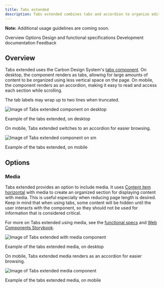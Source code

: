 ```yaml
---
title: Tabs extended
description: Tabs extended combines tabs and accordion to organize editorial content.
---
```



<ComponentDescription name="Tabs extended" type="ui" />

<InlineNotification>

**Note:** Additional usage guidelines are coming soon.

</InlineNotification>

<AnchorLinks>

<AnchorLink>Overview</AnchorLink>
<AnchorLink>Options</AnchorLink>
<AnchorLink>Design and functional specifications</AnchorLink>
<AnchorLink>Development documentation</AnchorLink>
<AnchorLink>Feedback</AnchorLink>

</AnchorLinks>

## Overview

Tabs extended uses the Carbon Design System's [tabs component](https://carbondesignsystem.com/components/tabs/usage/). On desktop, the component renders as tabs, allowing for large amounts of content to be organized using less vertical space on the page. On mobile, the component renders as an accordion, making it easy to read and access each section while scrolling.

The tab labels may wrap up to two lines when truncated.

<Row>
<Column colMd={8} colLg={8}>

![Image of Tabs extended component on desktop](../../images/component/tabs-extended/components--tabs-extended-1.png)
  <Caption>Example of the tabs extended, on desktop</Caption>

</Column>
</Row>

On mobile, Tabs extended switches to an accordion for easier browsing.


<Row>
<Column colMd={6} colLg={6}>

![Image of Tabs extended component on `sm`](../../images/component/tabs-extended/components--tabs-extended-2.png)
  <Caption>Example of the tabs extended, on mobile</Caption>

</Column>
</Row>

## Options

### Media

Tabs extended provides an option to include media. It uses [Content item horizontal](/components/content-item-horizontal) with media to create an organized section for displaying content with media. This is useful especially when reducing page length is desired. Keep in mind that when using tabs, some content will be hidden until the user interacts with the component, so they should not be used for information that is considered critical.

For more on Tabs extended using media, see the [functional specs](https://github.com/carbon-design-system/carbon-for-ibm-dotcom-website/wiki/Tabs-extended-media) and [Web Components Storybook](https://www.ibm.com/standards/carbon/web-components/?path=/story/components-tabs-extended-with-media--default).

<Row>
<Column colMd={8} colLg={12}>

![Image of Tabs extended with media component](../../images/component/tabs-extended/components--tabs-extended-media-1.jpg)
  <Caption>Example of the tabs extended media, on desktop</Caption>


</Column>
</Row>

On mobile, Tabs extended media renders as an accordion for easier browsing.

<Row>
<Column colMd={4} colLg={6}>

![Image of Tabs extended media component](../../images/component/tabs-extended/components--tabs-extended-media-2.jpg)
  <Caption>Example of the tabs extended media, on mobile</Caption>

</Column>
</Row>


<ComponentFooter name="Tabs extended" type="ui" />
